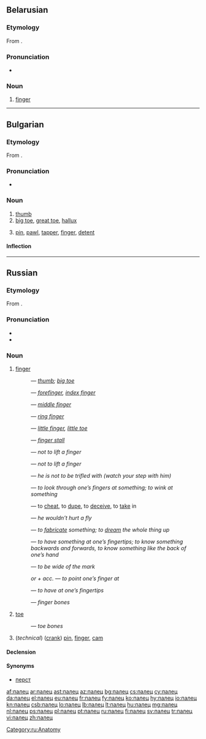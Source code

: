 ==Belarusian==

===Etymology===
From {{etyl|sla-pro|be}} {{term/t|sla-pro|*palьcь}}.

===Pronunciation===
* {{audio|Be-палец.ogg|Audio}}

===Noun===
{{be-noun|g=m|tr=pálec}}

# [[finger]]

----

==Bulgarian==

===Etymology===
From {{etyl|sla-pro|bg}} {{term/t|sla-pro|*palьcь}}.

===Pronunciation===
* {{IPA|/ˈpalɛts/|lang=bg}}

===Noun===
{{bg-noun|g=m|tr=pálec}}

# [[thumb]]
# [[big toe]], [[great toe]], [[hallux]]
# {{context|technology|lang=bg}} [[pin]], [[pawl]], [[tapper]], [[finger]], [[detent]]

====Inflection====
{{bg-noun-m-k/ets|пал}}

----

==Russian==

===Etymology===
From {{etyl|sla-pro|ru}} {{term/t|sla-pro|*palьcь}}.

===Pronunciation===
* {{IPA|/ˈpalʲɪt͡s/|lang=ru}}
* {{audio|Ru-палец.ogg|Audio}}

===Noun===
{{ru-noun|па́лец|g=m}}

# [[finger]]
#: {{l|ru|большо́й па́лец}} — ''[[thumb]]; [[big toe]]''
#: {{l|ru|указа́тельный па́лец}} — ''[[forefinger]], [[index finger]]''
#: {{l|ru|сре́дний па́лец}} — ''[[middle finger]]''
#: {{l|ru|безымя́нный па́лец}} — ''[[ring finger]]''
#: {{l|ru|мизи́нец}} — ''[[little finger]], [[little toe]]''
#: {{lang|ru|[[предохранительный|предохрани́тельный]] ([[резиновый|рези́новый]]) па́лец}} — ''[[finger stall]]''
#: {{lang|ru|па́лец [[о]] па́лец [[не]] [[ударить|уда́рить]]}} — ''not to lift a finger''
#: {{lang|ru|па́льцем [[не]] [[шевелить|шевельну́ть]]}} — ''not to lift a finger''
#: {{lang|ru|[[он|ему́]] па́льца [[в]] [[рот]] [[не]] [[класть|клади́]]}} — ''he is not to be trifled with (watch your step with him)''
#: {{lang|ru|[[смотреть|смотре́ть]] [[сквозь]] па́льцы [[на]] [[что-либо]]}} — ''to look through one’s fingers at something; to wink at something''
#: {{lang|ru|[[обвести|обвести́]] [[вокруг|вокру́г]] па́льца}} — to [[cheat]], to [[dupe]], to [[deceive]], to [[take]] in
#: {{lang|ru|[[он]] па́льцем [[никто|никого́]] [[не]] [[трогать|тро́нет]]}} — ''he wouldn’t hurt a fly''
#: {{lang|ru|[[высосать|вы́сосать]] [[из]] па́льца [[что-либо]]}} — ''to [[fabricate]] something; to [[dream]] the whole thing up''
#: {{lang|ru|[[знать]] [[что-либо]] [[как]] [[свой|свои́]] [[пять]] па́льцев}} — ''to have something at one’s fingertips; to know something backwards and forwards, to know something like the back of one’s hand''
#: {{lang|ru|[[попасть|попа́сть]] па́льцем [[в]] [[небо|не́бо]]}} — ''to be wide of the mark''
#: {{l|ru|пока́зывать}} ''or'' {{lang|ru|[[указывать|ука́зывать]] па́льцем [[на]]}} ''+ acc.'' — ''to point one’s finger at''
#: {{lang|ru|[[знать]] [[как]] [[свой|свои́]] [[пять]] па́льцев}} — ''to have at one’s fingertips''
#: {{lang|ru|[[кость|ко́сти]] па́льцев}} — ''finger bones''
# [[toe]]
#: {{lang|ru|[[кость|ко́сти]] па́льцев [[нога|ног]]}} — ''toe bones''
# (''technical'') ([[crank]]) [[pin]], [[finger]], [[cam]]

====Declension====
{{ru-noun-inan-ц-1|пальц|па́льц|па́лец}}

====Synonyms====
* [[перст]]

[[Category:ru:Anatomy]]

[[af:палец]]
[[ar:палец]]
[[ast:палец]]
[[az:палец]]
[[bg:палец]]
[[cs:палец]]
[[cy:палец]]
[[da:палец]]
[[el:палец]]
[[eu:палец]]
[[fr:палец]]
[[fy:палец]]
[[ko:палец]]
[[hy:палец]]
[[io:палец]]
[[kn:палец]]
[[csb:палец]]
[[lo:палец]]
[[lb:палец]]
[[lt:палец]]
[[hu:палец]]
[[mg:палец]]
[[nl:палец]]
[[ps:палец]]
[[pl:палец]]
[[pt:палец]]
[[ru:палец]]
[[fi:палец]]
[[sv:палец]]
[[tr:палец]]
[[vi:палец]]
[[zh:палец]]